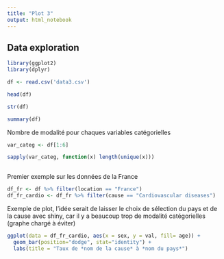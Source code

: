 ```yaml
---
title: "Plot 3"
output: html_notebook
---
```



## Data exploration

```r
library(ggplot2)
library(dplyr)

df <- read.csv('data3.csv')

head(df)
```

```r
str(df)
```

```r
summary(df)
```

Nombre de modalité pour chaques variables catégorielles

```r
var_categ <- df[1:6]

sapply(var_categ, function(x) length(unique(x)))
  
```

Premier exemple sur les données de la France
```r
df_fr <- df %>% filter(location == "France")
df_fr_cardio <- df_fr %>% filter(cause == "Cardiovascular diseases")
```

Exemple de plot, l'idée serait de laisser le choix de sélection du pays et de la cause avec shiny, car il y a beaucoup trop de modalité catégorielles (graphe chargé à éviter)

```r
ggplot(data = df_fr_cardio, aes(x = sex, y = val, fill= age)) +
  geom_bar(position="dodge", stat="identity") +
  labs(title = "Taux de *nom de la cause* à *nom du pays*")
```
